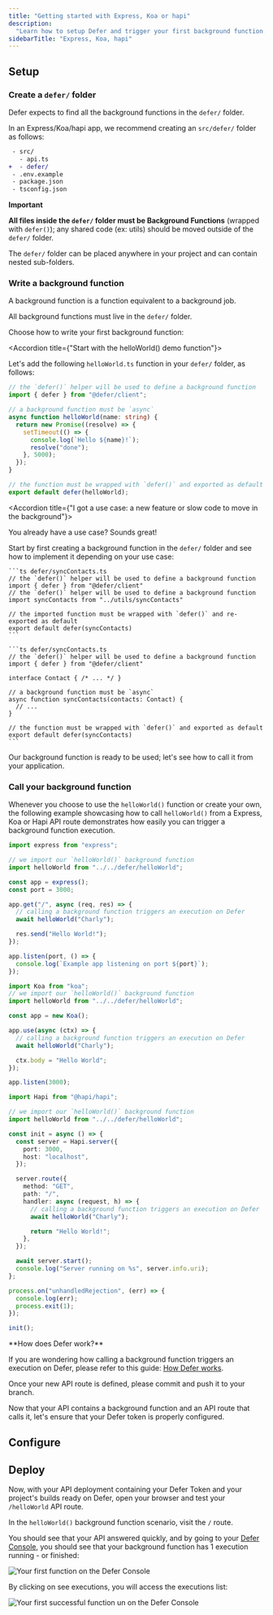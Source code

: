 ```yaml
---
title: "Getting started with Express, Koa or hapi"
description:
  "Learn how to setup Defer and trigger your first background function."
sidebarTitle: "Express, Koa, hapi"
---
```


## Setup

<Snippet file="install-defer-client.mdx" />

### Create a `defer/` folder

Defer expects to find all the background functions in the `defer/` folder.

In an Express/Koa/hapi app, we recommend creating an `src/defer/` folder as
follows:

```diff
 - src/
   - api.ts
+  - defer/
 - .env.example
 - package.json
 - tsconfig.json
```

<Note>

**Important**

**All files inside the `defer/` folder must be Background Functions** (wrapped
with `defer()`); any shared code (ex: utils) should be moved outside of the
`defer/` folder.

The `defer/` folder can be placed anywhere in your project and can contain
nested sub-folders.

</Note>

### Write a background function

A background function is a function equivalent to a background job.

All background functions must live in the `defer/` folder.

Choose how to write your first background function:

<AccordionGroup>

<Accordion title={"Start with the helloWorld() demo function"}>

Let's add the following `helloWorld.ts` function in your `defer/` folder, as
follows:

```ts defer/helloWorld.ts
// the `defer()` helper will be used to define a background function
import { defer } from "@defer/client";

// a background function must be `async`
async function helloWorld(name: string) {
  return new Promise((resolve) => {
    setTimeout(() => {
      console.log(`Hello ${name}!`);
      resolve("done");
    }, 5000);
  });
}

// the function must be wrapped with `defer()` and exported as default
export default defer(helloWorld);
```

</Accordion>

<Accordion title={"I got a use case: a new feature or slow code to move in the background"}>

You already have a use case? Sounds great!

Start by first creating a background function in the `defer/` folder and see how
to implement it depending on your use case:

<Tabs>

  <Tab title='Move existing slow code to a background function'>

    ```ts defer/syncContacts.ts
    // the `defer()` helper will be used to define a background function
    import { defer } from "@defer/client"
    // the `defer()` helper will be used to define a background function
    import syncContacts from "../utils/syncContacts"

    // the imported function must be wrapped with `defer()` and re-exported as default
    export default defer(syncContacts)
    ```

  </Tab>

  <Tab title='Write a new feature, ex: syncContacts()'>

    ```ts defer/syncContacts.ts
    // the `defer()` helper will be used to define a background function
    import { defer } from "@defer/client"

    interface Contact { /* ... */ }

    // a background function must be `async`
    async function syncContacts(contacts: Contact) {
      // ...
    }

    // the function must be wrapped with `defer()` and exported as default
    export default defer(syncContacts)
    ```

  </Tab>

</Tabs>

</Accordion>

</AccordionGroup>

Our background function is ready to be used; let's see how to call it from your
application.

### Call your background function

Whenever you choose to use the `helloWorld()` function or create your own, the
following example showcasing how to call `helloWorld()` from a Express, Koa or
Hapi API route demonstrates how easily you can trigger a background function
execution.

<Tabs>

<Tab title="Express">

```ts src/api.ts
import express from "express";

// we import our `helloWorld()` background function
import helloWorld from "../../defer/helloWorld";

const app = express();
const port = 3000;

app.get("/", async (req, res) => {
  // calling a background function triggers an execution on Defer
  await helloWorld("Charly");

  res.send("Hello World!");
});

app.listen(port, () => {
  console.log(`Example app listening on port ${port}`);
});
```

</Tab>

<Tab title="Koa">

```ts src/api.ts
import Koa from "koa";
// we import our `helloWorld()` background function
import helloWorld from "../../defer/helloWorld";

const app = new Koa();

app.use(async (ctx) => {
  // calling a background function triggers an execution on Defer
  await helloWorld("Charly");

  ctx.body = "Hello World";
});

app.listen(3000);
```

</Tab>

<Tab title="hapi">

```ts src/api.ts
import Hapi from "@hapi/hapi";

// we import our `helloWorld()` background function
import helloWorld from "../../defer/helloWorld";

const init = async () => {
  const server = Hapi.server({
    port: 3000,
    host: "localhost",
  });

  server.route({
    method: "GET",
    path: "/",
    handler: async (request, h) => {
      // calling a background function triggers an execution on Defer
      await helloWorld("Charly");

      return "Hello World!";
    },
  });

  await server.start();
  console.log("Server running on %s", server.info.uri);
};

process.on("unhandledRejection", (err) => {
  console.log(err);
  process.exit(1);
});

init();
```

</Tab>

</Tabs>

<Tip>
**How does Defer work?**

If you are wondering how calling a background function triggers an execution on
Defer, please refer to this guide: [How Defer works](/get-started/concepts).

</Tip>

Once your new API route is defined, please commit and push it to your branch.

Now that your API contains a background function and an API route that calls it,
let's ensure that your Defer token is properly configured.

<Snippet file="setup-runtime.mdx" />

## Configure

<Snippet file="setup-defer-app.mdx" />

<Snippet file="api-deployment-configuration.mdx" />

## Deploy

Now, with your API deployment containing your Defer Token and your project's
builds ready on Defer, open your browser and test your `/helloWorld` API route.

In the `helloWorld()` background function scenario, visit the `/` route.

You should see that your API answered quickly, and by going to your
[Defer Console](https://console.defer.run/), you should see that your background
function has 1 execution running - or finished:

<Frame>
  <img
    src="/images/getting-started/functions-list.png"
    alt="Your first function on the Defer Console"
    width={800}
    height={900}
  />
</Frame>

By clicking on see executions, you will access the executions list:

<Frame>
  <img
    src="/images/getting-started/function-runs.png"
    alt="Your first successful function un on the Defer Console"
    width={800}
    height={900}
  />
</Frame>

<Snippet file="quickstarts-next-steps.mdx" />
